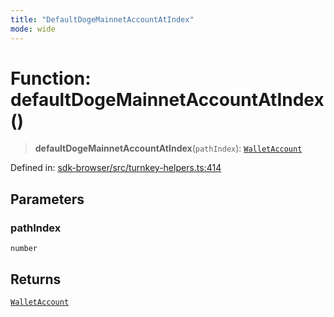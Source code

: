 ```yaml
---
title: "DefaultDogeMainnetAccountAtIndex"
mode: wide
---
```

  
# Function: defaultDogeMainnetAccountAtIndex()

> **defaultDogeMainnetAccountAtIndex**(`pathIndex`): [`WalletAccount`](../WalletAccount/readme)

Defined in: [sdk-browser/src/turnkey-helpers.ts:414](https://github.com/tkhq/sdk/blob/d88b5e1f9a6cca8e54e61f8a127aa90fcebeaa2e/packages/sdk-browser/src/turnkey-helpers.ts#L414)

## Parameters

### pathIndex

`number`

## Returns

[`WalletAccount`](../WalletAccount/readme)
